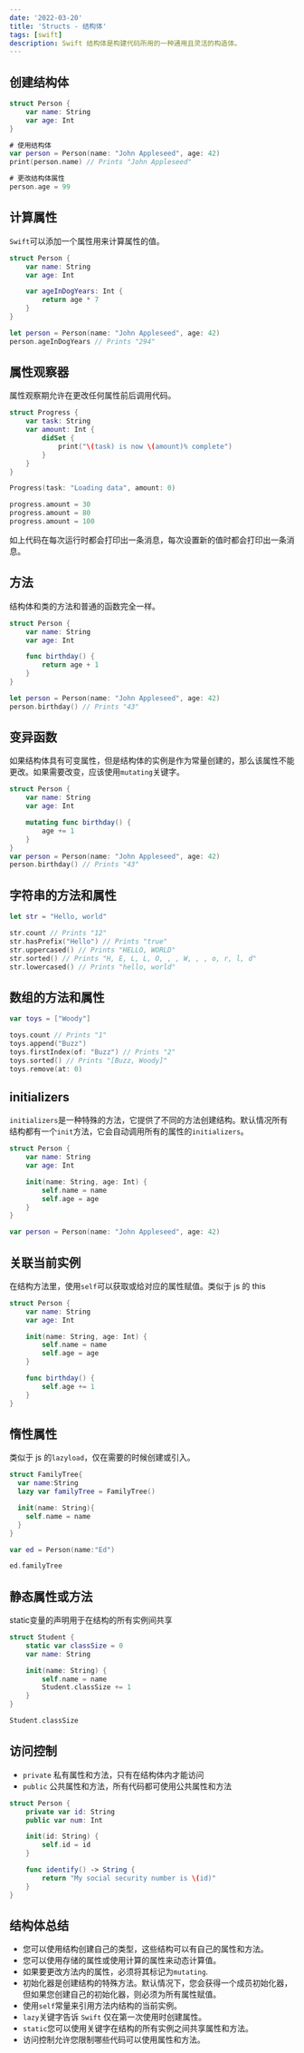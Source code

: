 ```yaml
---
date: '2022-03-20'
title: 'Structs - 结构体'
tags: [swift]
description: Swift 结构体是构建代码所用的一种通用且灵活的构造体。
---
```


## 创建结构体

```swift
struct Person {
    var name: String
    var age: Int
}

# 使用结构体
var person = Person(name: "John Appleseed", age: 42)
print(person.name) // Prints "John Appleseed"

# 更改结构体属性
person.age = 99
```

## 计算属性

`Swift`可以添加一个属性用来计算属性的值。

```swift
struct Person {
    var name: String
    var age: Int

    var ageInDogYears: Int {
        return age * 7
    }
}

let person = Person(name: "John Appleseed", age: 42)
person.ageInDogYears // Prints "294"
```

## 属性观察器

属性观察期允许在更改任何属性前后调用代码。

```swift
struct Progress {
    var task: String
    var amount: Int {
        didSet {
            print("\(task) is now \(amount)% complete")
        }
    }
}

Progress(task: "Loading data", amount: 0)

progress.amount = 30
progress.amount = 80
progress.amount = 100
```

如上代码在每次运行时都会打印出一条消息，每次设置新的值时都会打印出一条消息。

## 方法

结构体和类的方法和普通的函数完全一样。

```swift
struct Person {
    var name: String
    var age: Int

    func birthday() {
        return age + 1
    }
}

let person = Person(name: "John Appleseed", age: 42)
person.birthday() // Prints "43"
```

## 变异函数

如果结构体具有可变属性，但是结构体的实例是作为常量创建的，那么该属性不能更改。如果需要改变，应该使用`mutating`关键字。

```swift
struct Person {
    var name: String
    var age: Int

    mutating func birthday() {
        age += 1
    }
}
var person = Person(name: "John Appleseed", age: 42)
person.birthday() // Prints "43"
```

## 字符串的方法和属性

```swift
let str = "Hello, world"

str.count // Prints "12"
str.hasPrefix("Hello") // Prints "true"
str.uppercased() // Prints "HELLO, WORLD"
str.sorted() // Prints "H, E, L, L, O, , , W, , , o, r, l, d"
str.lowercased() // Prints "hello, world"
```

## 数组的方法和属性

```swift
var toys = ["Woody"]

toys.count // Prints "1"
toys.append("Buzz")
toys.firstIndex(of: "Buzz") // Prints "2"
toys.sorted() // Prints "[Buzz, Woody]"
toys.remove(at: 0)
```

## initializers

`initializers`是一种特殊的方法，它提供了不同的方法创建结构。默认情况所有结构都有一个`init`方法，它会自动调用所有的属性的`initializers`。

```swift
struct Person {
    var name: String
    var age: Int

    init(name: String, age: Int) {
        self.name = name
        self.age = age
    }
}

var person = Person(name: "John Appleseed", age: 42)
```

## 关联当前实例

在结构方法里，使用`self`可以获取或给对应的属性赋值。类似于 js 的 this

```swift
struct Person {
    var name: String
    var age: Int

    init(name: String, age: Int) {
        self.name = name
        self.age = age
    }

    func birthday() {
        self.age += 1
    }
}
```

## 惰性属性

类似于 js 的`lazyload`，仅在需要的时候创建或引入。

```swift
struct FamilyTree{
  var name:String
  lazy var familyTree = FamilyTree()

  init(name: String){
    self.name = name
  }
}

var ed = Person(name:"Ed")

ed.familyTree
```

## 静态属性或方法

static变量的声明用于在结构的所有实例间共享

``` swift
struct Student {
    static var classSize = 0
    var name: String

    init(name: String) {
        self.name = name
        Student.classSize += 1
    }
}

Student.classSize
```

## 访问控制

- `private` 私有属性和方法，只有在结构体内才能访问
- `public` 公共属性和方法，所有代码都可使用公共属性和方法

``` swift
struct Person {
    private var id: String
    public var num: Int

    init(id: String) {
        self.id = id
    }

    func identify() -> String {
        return "My social security number is \(id)"
    }
}
```

## 结构体总结

- 您可以使用结构创建自己的类型，这些结构可以有自己的属性和方法。
- 您可以使用存储的属性或使用计算的属性来动态计算值。
- 如果要更改方法内的属性，必须将其标记为`mutating`.
- 初始化器是创建结构的特殊方法。默认情况下，您会获得一个成员初始化器，但如果您创建自己的初始化器，则必须为所有属性赋值。
- 使用`self`常量来引用方法内结构的当前实例。
- `lazy`关键字告诉 `Swift` 仅在第一次使用时创建属性。
- `static`您可以使用关键字在结构的所有实例之间共享属性和方法。
- 访问控制允许您限制哪些代码可以使用属性和方法。

